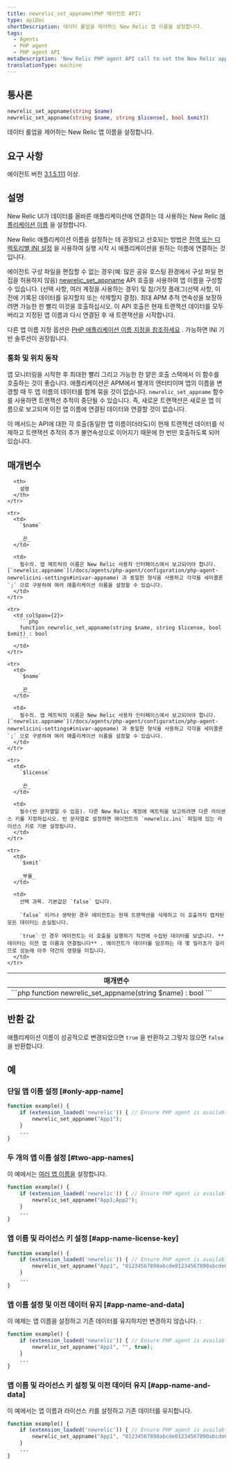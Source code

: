 ```yaml
---
title: newrelic_set_appname(PHP 에이전트 API)
type: apiDoc
shortDescription: 데이터 롤업을 제어하는 New Relic 앱 이름을 설정합니다.
tags:
  - Agents
  - PHP agent
  - PHP agent API
metaDescription: 'New Relic PHP agent API call to set the New Relic app name, if you can''t edit your config file.'
translationType: machine
---
```


## 통사론

```php
newrelic_set_appname(string $name)
newrelic_set_appname(string $name, string $license[, bool $xmit])
```

데이터 롤업을 제어하는 New Relic 앱 이름을 설정합니다.

## 요구 사항

에이전트 버전 [3.1.5.111](/docs/release-notes/agent-release-notes/php-release-notes/php-agent-315111) 이상.

## 설명

New Relic UI가 데이터를 올바른 애플리케이션에 연결하는 데 사용하는 New Relic [애플리케이션 이름](/docs/agents/manage-apm-agents/app-naming/name-your-application) 을 설정합니다.

New Relic 애플리케이션 이름을 설정하는 데 권장되고 선호되는 방법은 [전역 또는 디렉토리별 INI 설정](/docs/agents/php-agent/configuration/php-agent-configuration#inivar-appname) 을 사용하여 실행 시작 시 애플리케이션을 원하는 이름에 연결하는 것입니다.

에이전트 구성 파일을 편집할 수 없는 경우(예: 많은 공유 호스팅 환경에서 구성 파일 편집을 허용하지 않음) [newrelic_set_appname](/docs/agents/php-agent/php-agent-api/newrelic_set_appname) API 호출을 사용하여 앱 이름을 구성할 수 있습니다. <InlinePopover type="licenseKey"/>(선택 사항, 여러 계정을 사용하는 경우) 및 참/거짓 플래그(선택 사항, 이전에 기록된 데이터를 유지할지 또는 삭제할지 결정). 최대 APM 추적 연속성을 보장하려면 가능한 한 빨리 이것을 호출하십시오. 이 API 호출은 현재 트랜잭션 데이터를 모두 버리고 지정된 앱 이름과 다시 연결된 후 새 트랜잭션을 시작합니다.

다른 앱 이름 지정 옵션은 [PHP 애플리케이션 이름 지정을 참조하세요](/docs/agents/php-agent/configuration/name-your-php-application) . 가능하면 INI 기반 솔루션이 권장됩니다.

### 통화 및 위치 동작

앱 모니터링을 시작한 후 최대한 빨리 그리고 가능한 한 얕은 호출 스택에서 이 함수를 호출하는 것이 좋습니다. 애플리케이션은 APM에서 별개의 엔터티이며 앱의 이름을 변경할 때 두 앱 이름의 데이터를 함께 묶을 것이 없습니다. `newrelic_set_appname` 함수를 사용하면 트랜잭션 추적이 중단될 수 있습니다. 즉, 새로운 트랜잭션은 새로운 앱 이름으로 보고되며 이전 앱 이름에 연결된 데이터와 연결할 것이 없습니다.

이 메서드는 API에 대한 각 호출(동일한 앱 이름이더라도)이 현재 트랜잭션 데이터를 삭제하고 트랜잭션 추적의 추가 불연속성으로 이어지기 때문에 한 번만 호출하도록 되어 있습니다.

## 매개변수

<table>
  <thead>
    <tr>
      <th width="25%">
        매개변수
      </th>

      <th>
        설명
      </th>
    </tr>
  </thead>

  <tbody>
    <tr>
      <td colSpan={2}>
        ```php
        function newrelic_set_appname(string $name) : bool
        ```
      </td>
    </tr>

    <tr>
      <td>
        `$name`

        _끈_
      </td>

      <td>
        필수의. 앱 메트릭의 이름은 New Relic 사용자 인터페이스에서 보고되어야 합니다. [`newrelic.appname`](/docs/agents/php-agent/configuration/php-agent-newrelicini-settings#inivar-appname) 과 동일한 형식을 사용하고 각각을 세미콜론 `;` 으로 구분하여 여러 애플리케이션 이름을 설정할 수 있습니다.
      </td>
    </tr>

    <tr>
      <td colSpan={2}>
        ```php
        function newrelic_set_appname(string $name, string $license, bool $xmit) : bool
        ```
      </td>
    </tr>

    <tr>
      <td>
        `$name`

        _끈_
      </td>

      <td>
        필수의. 앱 메트릭의 이름은 New Relic 사용자 인터페이스에서 보고되어야 합니다. [`newrelic.appname`](/docs/agents/php-agent/configuration/php-agent-newrelicini-settings#inivar-appname) 과 동일한 형식을 사용하고 각각을 세미콜론 `;` 으로 구분하여 여러 애플리케이션 이름을 설정할 수 있습니다.
      </td>
    </tr>

    <tr>
      <td>
        `$license`

        _끈_
      </td>

      <td>
        필수(빈 문자열일 수 있음). 다른 New Relic 계정에 메트릭을 보고하려면 다른 라이센스 키를 지정하십시오. 빈 문자열로 설정하면 에이전트의 `newrelic.ini` 파일에 있는 라이선스 키로 기본 설정됩니다.
      </td>
    </tr>

    <tr>
      <td>
        `$xmit`

        _부울_
      </td>

      <td>
        선택 과목. 기본값은 `false` 입니다.

        `false` 이거나 생략된 경우 에이전트는 현재 트랜잭션을 삭제하고 이 호출까지 캡처된 모든 데이터는 손실됩니다.

        `true` 인 경우 에이전트는 이 호출을 실행하기 직전에 수집된 데이터를 보냅니다. **데이터는 이전 앱 이름과 연결됩니다** . 에이전트가 데이터를 덤프하는 데 몇 밀리초가 걸리므로 성능에 아주 약간의 영향을 미칩니다.
      </td>
    </tr>
  </tbody>
</table>

## 반환 값

애플리케이션 이름이 성공적으로 변경되었으면 `true` 을 반환하고 그렇지 않으면 `false` 을 반환합니다.

## 예

### 단일 앱 이름 설정 [#only-app-name]

```php
function example() {
    if (extension_loaded('newrelic')) { // Ensure PHP agent is available
        newrelic_set_appname("App1");
    }
    ...
}
```

### 두 개의 앱 이름 설정 [#two-app-names]

이 예에서는 [여러 앱 이름을](/docs/agents/manage-apm-agents/app-naming/use-multiple-names-app) 설정합니다.

```php
function example() {
    if (extension_loaded('newrelic')) { // Ensure PHP agent is available
        newrelic_set_appname("App1;App2");
    }
    ...
}
```

### 앱 이름 및 라이선스 키 설정 [#app-name-license-key]

```php
function example() {
    if (extension_loaded('newrelic')) { // Ensure PHP agent is available
        newrelic_set_appname("App1", "01234567890abcde01234567890abcde01234567890");
    }
    ...
}
```

### 앱 이름 설정 및 이전 데이터 유지 [#app-name-and-data]

이 예제는 앱 이름을 설정하고 기존 데이터를 유지하지만 변경하지 않습니다. <InlinePopover type="licenseKey"/>:

```php
function example() {
    if (extension_loaded('newrelic')) { // Ensure PHP agent is available
        newrelic_set_appname("App1", "", true);
    }
    ...
}
```

### 앱 이름 및 라이선스 키 설정 및 이전 데이터 유지 [#app-name-and-data]

이 예에서는 앱 이름과 라이선스 키를 설정하고 기존 데이터를 유지합니다.

```php
function example() {
    if (extension_loaded('newrelic')) { // Ensure PHP agent is available
        newrelic_set_appname("App1", "01234567890abcde01234567890abcde01234567890", true);
    }
    ...
}
```